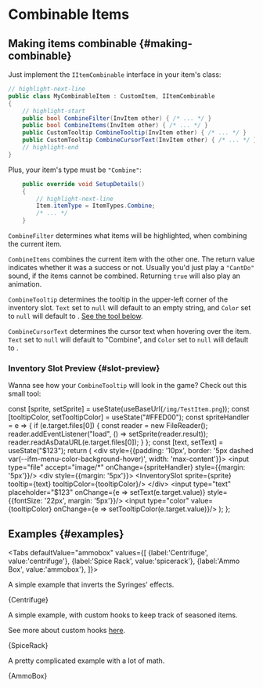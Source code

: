 # Combinable Items


## Making items combinable {#making-combinable}

Just implement the `IItemCombinable` interface in your item's class:

```csharp title="MyCombinableItem.cs"
// highlight-next-line
public class MyCombinableItem : CustomItem, IItemCombinable
{
    // highlight-start
    public bool CombineFilter(InvItem other) { /* ... */ }
    public bool CombineItems(InvItem other) { /* ... */ }
    public CustomTooltip CombineTooltip(InvItem other) { /* ... */ }
    public CustomTooltip CombineCursorText(InvItem other) { /* ... */ }
    // highlight-end
}
```

Plus, your item's type must be `"Combine"`:

```csharp
    public override void SetupDetails()
    {
        // highlight-next-line
        Item.itemType = ItemTypes.Combine;
        /* ... */
    }
```

`CombineFilter` determines what items will be highlighted, when combining the current item.

`CombineItems` combines the current item with the other one. The return value indicates whether it was a success or not. Usually you'd just play a `"CantDo"` sound, if the items cannot be combined. Returning `true` will also play an animation.

`CombineTooltip` determines the tooltip in the upper-left corner of the inventory slot. `Text` set to `null` will default to an empty string, and `Color` set to `null` will default to <ColorSquare color='#FFED00'/>. [See the tool below](#slot-preview).

`CombineCursorText` determines the cursor text when hovering over the item. `Text` set to `null` will default to "Combine", and `Color` set to `null` will default to <ColorSquare color='#FFFFFF'/>.

### Inventory Slot Preview {#slot-preview}

Wanna see how your `CombineTooltip` will look in the game? Check out this small tool:


  const [sprite, setSprite] = useState(useBaseUrl(`/img/TestItem.png`));
  const [tooltipColor, setTooltipColor] = useState("#FFED00");
  const spriteHandler = e => {
    if (e.target.files[0]) {
      const reader = new FileReader();
      reader.addEventListener("load", () => setSprite(reader.result));
      reader.readAsDataURL(e.target.files[0]);
    }
  };
  const [text, setText] = useState("$123");
  return (
    <div style={{padding: '10px', border: '5px dashed var(--ifm-menu-color-background-hover)', width: 'max-content'}}>
      <input type="file" accept="image/*"
        onChange={spriteHandler} style={{margin: '5px'}}/>
      <div style={{margin: '5px'}}>
        <InventorySlot sprite={sprite} tooltip={text} tooltipColor={tooltipColor}/>
      </div>
      <input type="text" placeholder="$123" onChange={e => setText(e.target.value)} style={{fontSize: '22px', margin: '5px'}}/>
      <input type="color" value={tooltipColor} onChange={e => setTooltipColor(e.target.value)}/>
    </div>
  );
};

<PreviewTooltip/>

## Examples {#examples}



<Tabs
    defaultValue="ammobox"
    values={[
        {label:'Centrifuge', value:'centrifuge'},
        {label:'Spice Rack', value:'spicerack'},
        {label:'Ammo Box', value:'ammobox'},
    ]}>
<TabItem value="centrifuge">

A simple example that inverts the Syringes' effects.

<CodeSnippet>{Centrifuge}</CodeSnippet>

</TabItem>
<TabItem value="spicerack">

A simple example, with custom hooks to keep track of seasoned items.

See more about custom hooks [here](../hooks/hooks.mdx).

<CodeSnippet>{SpiceRack}</CodeSnippet>

</TabItem>
<TabItem value="ammobox">

A pretty complicated example with a lot of math.

<CodeSnippet>{AmmoBox}</CodeSnippet>

</TabItem>
</Tabs>